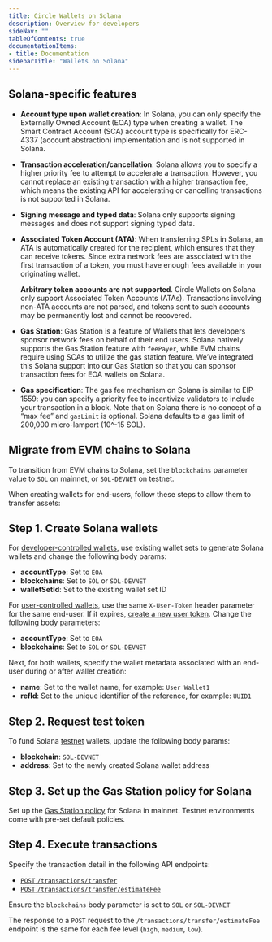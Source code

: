 ```yaml
---
title: Circle Wallets on Solana
description: Overview for developers
sideNav: ""
tableOfContents: true
documentationItems: 
- title: Documentation
sidebarTitle: "Wallets on Solana"
---
```


## Solana-specific features

- **Account type upon wallet creation**: In Solana, you can only specify the
  Externally Owned Account (EOA) type when creating a wallet. The Smart Contract
  Account (SCA) account type is specifically for ERC-4337 (account abstraction)
  implementation and is not supported in Solana.
- **Transaction acceleration/cancellation**: Solana allows you to specify a
  higher priority fee to attempt to accelerate a transaction. However, you
  cannot replace an existing transaction with a higher transaction fee, which
  means the existing API for accelerating or cancelling transactions is not
  supported in Solana.
- **Signing message and typed data**: Solana only supports signing messages and
  does not support signing typed data.
- **Associated Token Account (ATA)**: When transferring SPLs in Solana, an ATA
  is automatically created for the recipient, which ensures that they can
  receive tokens. Since extra network fees are associated with the first
  transaction of a token, you must have enough fees available in your
  originating wallet.

  <Warning>

  **Arbitrary token accounts are not supported**. Circle Wallets on Solana only
  support Associated Token Accounts (ATAs). Transactions involving non-ATA
  accounts are not parsed, and tokens sent to such accounts may be permanently
  lost and cannot be recovered.

  </Warning>

- **Gas Station**: Gas Station is a feature of Wallets that lets developers
  sponsor network fees on behalf of their end users. Solana natively supports
  the Gas Station feature with `feePayer`, while EVM chains require using SCAs
  to utilize the gas station feature. We’ve integrated this Solana support into
  our Gas Station so that you can sponsor transaction fees for EOA wallets on
  Solana.
- **Gas specification**: The gas fee mechanism on Solana is similar to EIP-1559:
  you can specify a priority fee to incentivize validators to include your
  transaction in a block. Note that on Solana there is no concept of a “max fee”
  and `gasLimit` is optional. Solana defaults to a gas limit of 200,000
  micro-lamport (10^-15 SOL).

## Migrate from EVM chains to Solana

To transition from EVM chains to Solana, set the `blockchains` parameter value
to `SOL` on mainnet, or `SOL-DEVNET` on testnet.

When creating wallets for end-users, follow these steps to allow them to
transfer assets:

## Step 1. Create Solana wallets

For
[developer-controlled wallets](/api-reference/wallets/developer-controlled-wallets/create-wallet),
use existing wallet sets to generate Solana wallets and change the following
body params:

- **accountType**: Set to `EOA`
- **blockchains**: Set to `SOL` or `SOL-DEVNET`
- **walletSetId**: Set to the existing wallet set ID

For
[user-controlled wallets](/api-reference/wallets/user-controlled-wallets/create-user-wallet),
use the same `X-User-Token` header parameter for the same end-user. If it
expires,
[create a new user token](/api-reference/wallets/user-controlled-wallets/get-user-token).
Change the following body parameters:

- **accountType**: Set to `EOA`
- **blockchains**: Set to `SOL` or `SOL-DEVNET`

Next, for both wallets, specify the wallet metadata associated with an end-user
during or after wallet creation:

- **name**: Set to the wallet name, for example: `User Wallet1`
- **refId**: Set to the unique identifier of the reference, for example: `UUID1`

## Step 2. Request test token

To fund Solana
[testnet](/api-reference/wallets/programmable-wallets/request-testnet-tokens)
wallets, update the following body params:

- **blockchain**: `SOL-DEVNET`
- **address**: Set to the newly created Solana wallet address

## Step 3. Set up the Gas Station policy for Solana

Set up the [Gas Station policy](/wallets/gas-station/policy-management) for
Solana in mainnet. Testnet environments come with pre-set default policies.

## Step 4. Execute transactions

Specify the transaction detail in the following API endpoints:

- [`POST` `/transactions/transfer`](/api-reference/wallets/developer-controlled-wallets/create-developer-transaction-transfer)
- [`POST` `/transactions/transfer/estimateFee`](/api-reference/wallets/developer-controlled-wallets/create-transfer-estimate-fee)

<Warning>

Ensure the `blockchains` body parameter is set to `SOL` or `SOL-DEVNET`

</Warning>

<Note>

The response to a `POST` request to the `/transactions/transfer/estimateFee`
endpoint is the same for each fee level (`high`, `medium`, `low`).

</Note>
